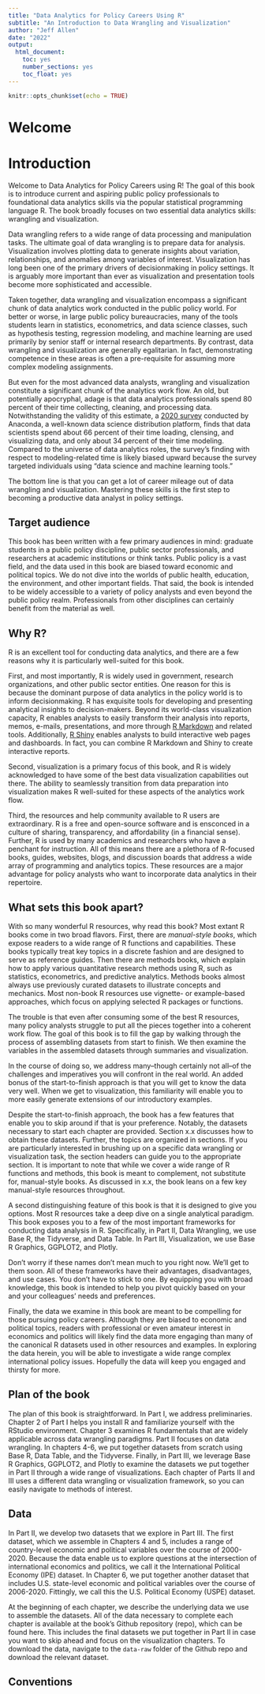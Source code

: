```yaml
---
title: "Data Analytics for Policy Careers Using R"
subtitle: "An Introduction to Data Wrangling and Visualization"
author: "Jeff Allen"
date: "2022"
output:
  html_document:
    toc: yes
    number_sections: yes
    toc_float: yes
---
```


```r
knitr::opts_chunk$set(echo = TRUE)
```

# Welcome {-}

# Introduction

Welcome to Data Analytics for Policy Careers using R! The goal of this book is to introduce current and aspiring public policy professionals to foundational data analytics skills via the popular statistical programming language R. The book broadly focuses on two essential data analytics skills: wrangling and visualization. 

Data wrangling refers to a wide range of data processing and manipulation tasks. The ultimate goal of data wrangling is to prepare data for analysis. Visualization involves plotting data to generate insights about variation, relationships, and anomalies among variables of interest. Visualization has long been one of the primary drivers of decisionmaking in policy settings. It is arguably more important than ever as visualization and presentation tools become more sophisticated and accessible. 

Taken together, data wrangling and visualization encompass a significant chunk of data analytics work conducted in the public policy world. For better or worse, in large public policy bureaucracies, many of the tools students learn in statistics, econometrics, and data science classes, such as hypothesis testing, regression modeling, and machine learning are used primarily by senior staff or internal research departments. By contrast, data wrangling and visualization are generally egalitarian. In fact, demonstrating competence in these areas is often a pre-requisite for assuming more complex modeling assignments. 

But even for the most advanced data analysts, wrangling and visualization constitute a significant chunk of the analytics work flow. An old, but potentially apocryphal, adage is that data analytics professionals spend 80 percent of their time collecting, cleaning, and processing data. Notwithstanding the validity of this estimate, a [2020 survey](https://www.anaconda.com/state-of-data-science-2020) conducted by Anaconda, a well-known data science distribution platform, finds that data scientists spend about 66 percent of their time loading, clensing, and visualizing data, and only about 34 percent of their time modeling. Compared to the universe of data analytics roles, the survey's finding with respect to modeling-related time is likely biased upward because the survey targeted individuals using "data science and machine learning tools." 

The bottom line is that you can get a lot of career mileage out of data wrangling and visualization. Mastering these skills is the first step to becoming a productive data analyst in policy settings. 

## Target audience

This book has been written with a few primary audiences in mind: graduate students in a public policy discipline, public sector professionals, and researchers at academic institutions or think tanks. Public policy is a vast field, and the data used in this book are biased toward economic and political topics. We do not dive into the worlds of public health, education, the environment, and other important fields. That said, the book is intended to be widely accessible to a variety of policy analysts and even beyond the public policy realm. Professionals from other disciplines can certainly benefit from the material as well.

## Why R?

R is an excellent tool for conducting data analytics, and there are a few reasons why it is particularly well-suited for this book. 

First, and most importantly, R is widely used in government, research organizations, and other public sector entities. One reason for this is because the dominant purpose of data analytics in the policy world is to inform decisionmaking. R has exquisite tools for developing and presenting analytical insights to decision-makers. Beyond its world-class visualization capacity, R enables analysts to easily transform their analysis into reports, memos, e-mails, presentations, and more through [R Markdown](https://rmarkdown.rstudio.com/) and related tools. Additionally, [R Shiny](https://shiny.rstudio.com/) enables analysts to build interactive web pages and dashboards. In fact, you can combine R Markdown and Shiny to create interactive reports. 

Second, visualization is a primary focus of this book, and R is widely acknowledged to have some of the best data visualization capabilities out there. The ability to seamlessly transition from data preparation into visualization makes R well-suited for these aspects of the analytics work flow.  

Third, the resources and help community available to R users are extraordinary. R is a free and open-source software and is ensconced in a culture of sharing, transparency, and affordability (in a financial sense). Further, R is used by many academics and researchers who have a penchant for instruction. All of this means there are a plethora of R-focused books, guides, websites, blogs, and discussion boards that address a wide array of programming and analytics topics. These resources are a major advantage for policy analysts who want to incorporate data analytics in their repertoire. 

## What sets this book apart?

With so many wonderful R resources, why read this book? Most extant R books come in two broad flavors. First, there are *manual-style books*, which expose readers to a wide range of R functions and capabilities. These books typically treat key topics in a discrete fashion and are designed to serve as reference guides. Then there are methods books, which explain how to apply various quantitative research methods using R, such as statistics, econometrics, and predictive analytics. Methods books almost always use previously curated datasets to illustrate concepts and mechanics. Most non-book R resources use vignette- or example-based approaches, which focus on applying selected R packages or functions. 

The trouble is that even after consuming some of the best R resources, many policy analysts struggle to put all the pieces together into a coherent work flow. The goal of this book is to fill the gap by walking through the process of assembling datasets from start to finish. We then examine the variables in the assembled datasets through summaries and visualization. 

In the course of doing so, we address many--though certainly not all--of the challenges and imperatives you will confront in the real world. An added bonus of the start-to-finish approach is that you will get to know the data very well. When we get to visualization, this familiarity will enable you to more easily generate extensions of our introductory examples. 

Despite the start-to-finish approach, the book has a few features that enable you to skip around if that is your preference. Notably, the datasets necessary to start each chapter are provided. Section x.x discusses how to obtain these datasets. Further, the topics are organized in sections. If you are particularly interested in brushing up on a specific data wrangling or visualization task, the section headers can guide you to the appropriate section. 
It is important to note that while we cover a wide range of R functions and methods, this book is meant to complement, not substitute for, manual-style books. As discussed in x.x, the book leans on a few key manual-style resources throughout. 

A second distinguishing feature of this book is that it is designed to give you options. Most R resources take a deep dive on a single analytical paradigm. This book exposes you to a few of the most important frameworks for conducting data analysis in R. Specifically, in Part II, Data Wrangling, we use Base R, the Tidyverse, and Data Table. In Part III, Visualization, we use Base R Graphics, GGPLOT2, and Plotly. 

Don't worry if these names don't mean much to you right now. We'll get to them soon. All of these frameworks have their advantages, disadvantages, and use cases. You don't have to stick to one. By equipping you with broad knowledge, this book is intended to help you pivot quickly based on your and your colleagues' needs and preferences. 

Finally, the data we examine in this book are meant to be compelling for those pursuing policy careers. Although they are biased to economic and political topics, readers with professional or even amateur interest in economics and politics will likely find the data more engaging than many of the canonical R datasets used in other resources and examples. In exploring the data herein, you will be able to investigate a wide range complex international policy issues. Hopefully the data will keep you engaged and thirsty for more. 

## Plan of the book 

The plan of this book is straightforward. In Part I, we address preliminaries. Chapter 2 of Part I helps you install R and familiarize yourself with the RStudio environment. Chapter 3 examines R fundamentals that are widely applicable across data wrangling paradigms. Part II focuses on data wrangling. In chapters 4-6, we put together datasets from scratch using Base R, Data Table, and the Tidyverse. Finally, in Part III, we leverage Base R Graphics, GGPLOT2, and Plotly to examine the datasets we put together in Part II through a wide range of visualizations. Each chapter of Parts II and III uses a different data wrangling or visualization framework, so you can easily navigate to methods of interest. 

## Data

In Part II, we develop two datasets that we explore in Part III. The first dataset, which we assemble in Chapters 4 and 5, includes a range of country-level economic and political variables over the course of 2000-2020. Because the data enable us to explore questions at the intersection of international economics and politics, we call it the International Political Economy (IPE) dataset. In Chapter 6, we put together another dataset that includes U.S. state-level economic and political variables over the course of 2006-2020. Fittingly, we call this the U.S. Political Economy (USPE) dataset. 

At the beginning of each chapter, we describe the underlying data we use to assemble the datasets. All of the data necessary to complete each chapter is available at the book's Github repository (repo), which can be found here. This includes the final datasets we put together in Part II in case you want to skip ahead and focus on the visualization chapters. To download the data, navigate to the `data-raw` folder of the Github repo and download the relevant dataset. 

## Conventions